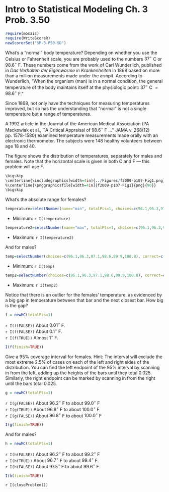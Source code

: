 Intro to Statistical Modeling Ch. 3 Prob. 3.50
========================================================
```{r include=FALSE}
require(mosaic)
require(WriteScoreR)
newScorerSet("SM-3-P50-SD")
```

What's a "normal" body temperature?  Depending on whether you
use the Celsius or Fahrenheit scale, you are probably used to the
numbers $37^\circ$ C or $98.6^\circ$ F.  These numbers come from
the work of Carl Wunderlich, published in *Das Verhalten der Eigenwarme
in Krankenheiten* in 1868 based on more than a million measurements
made under the armpit.  According to Wunderlich, "When the organism (man) is in a normal condition,
the general temperature of the body maintains itself at the
physiologic point: $37^\circ$ C $=98.6^\circ$ F."

Since 1868, not only have the techniques for measuring temperatures
improved, but so has the understanding that "normal" is not a single
temperature but a range of temperatures.

A 1992 article in the Journal of the American Medical Association (PA
Mackowiak et al., ``A Critical Appraisal of $98.6^\circ$ F ...''  JAMA
v. 268(12) pp. 1578-1580) examined temperature measurements made
orally with an electronic thermometer.  The subjects were 148 healthy
volunteers between age 18 and 40.

The figure shows the distribution of temperatures, separately for
males and females.  Note that the horizontal scale is given in both C
and F --- this problem will use F.

```{r eval=FALSE}
\bigskip
\centerline{\includegraphics[width=4in]{../Figures/f2009-p107-Fig1.png}}
%\centerline{\pnggraphicsfile[width=4in]{f2009-p107-Fig1}{png}{90}}
\bigskip
```

What's the absolute range for females?
```{r include=FALSE}
temperature=selectNumber(name="min", totalPts=1, choices=c(96.1,96.3,97.1,98.6,99.9,100.8), correct=c(96.3))
```

* Minimum: `r I(temperature)`

```{r include=FALSE}
temperature2=selectNumber(name="max", totalPts=1, choices=c(96.1,96.3,97.1,98.6,99.9,100.8), correct=c(100.9))
```
* Maximum: `r I(temperature2)` 


And for males?

```{r include=FALSE}
temp=selectNumber(choices=c(96.1,96.3,97.1,98.6,99.9,100.8), correct=c(96.1), totalPts=1, name="min1")
```
* Minimum:  `r I(temp)`

```{r include=FALSE}
temp2=selectNumber(choices=c(96.1,96.3,97.1,98.6,99.9,100.8), correct=c(99.9), totalPts=1, name="max1")
```
* Maximum: `r I(temp2)`


Notice that there is an outlier for the females' temperature, as
evidenced by a big gap in temperature between that bar and the next closest bar.  How
big is the gap?
```{r include=FALSE}
f = newMC(totalPts=1)
```

`r I(f(FALSE))` About $0.01^\circ$ F.     
`r I(f(FALSE))` About $0.1^\circ$ F.     
`r I(f(TRUE))` Almost $1^\circ$ F.

```{r include=FALSE, results="hide"}
I(f(finish=TRUE))
```


Give a 95% coverage interval for females.  Hint: The interval will
exclude the most extreme 2.5% of cases on each of the left and right
sides of the distribution.  You can find the left endpoint of the 95%
interval by scanning in from the left, adding up the heights of the
bars until they total 0.025.  Similarly, the right endpoint can be
marked by scanning in from the right until the bars total 0.025.
```{r include=FALSE}
g = newMC(totalPts=1)
```

`r I(g(FALSE))` About $96.2^\circ$ F to about $99.0^\circ$ F     
`r I(g(TRUE))` About $96.8^\circ$ F to about $100.0^\circ$ F     
`r I(g(FALSE))` About $96.8^\circ$ F to about $100.0^\circ$ F     

```{r include=FALSE, results="hide"}
I(g(finish=TRUE))
```

And for males?
```{r include=FALSE}
h = newMC(totalPts=1)
```
`r I(h(FALSE))` About $96.2^\circ$ F to about $99.2^\circ$ F     
`r I(h(TRUE))` About $96.7^\circ$ F to about  $99.4^\circ$ F.     
`r I(h(FALSE))` About $97.5^\circ$ F to about $99.6^\circ$ F

```{r include=FALSE, results="hide"}
I(h(finish=TRUE))
```

`r I(closeProblem())`




